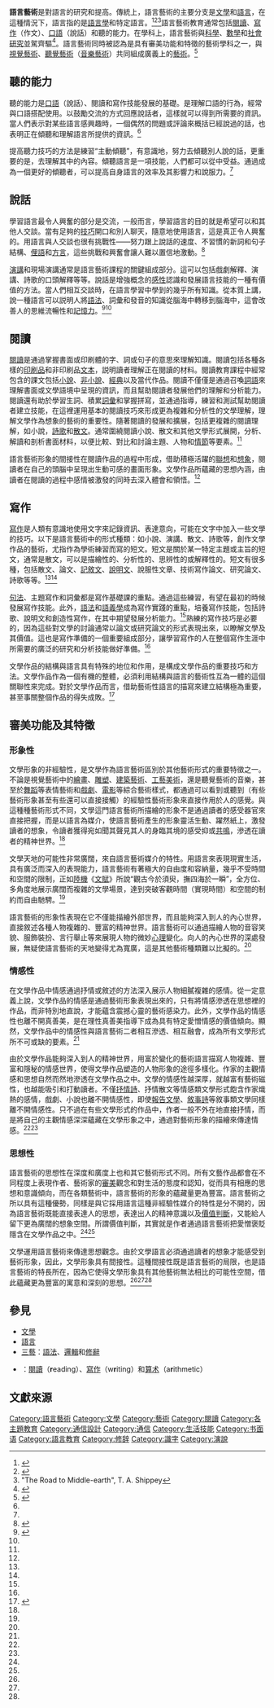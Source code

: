 {{about|和語言、文字有關的廣義語言藝術|用「說唱」方式進行表演的藝術形式|曲艺}}
'''語言藝術'''是對語言的研究和提高。傳統上，語言藝術的主要分支是[[文學|文學]]和[[語言|語言]]，在這種情況下，語言指的是[[語言學|語言學]]和特定語言。<ref name="童慶炳">{{cite book|title=文學概論|url=https://archive.org/details/wenxuegailun2006unse|author=童慶炳|isbn=9787301116142|publisher=北京大學出版社|location=北京|date=2007}}</ref><ref name="語言藝術全書">{{cite book|author=牛廣海（主編）|title=語言藝術全書|location=長春|publisher=吉林大學出版社|ISBN=9787560148618|date=2009}}</ref><ref>"The Road to Middle-earth", T. A. Shippey</ref>語言藝術教育通常包括[[閱讀|閱讀]]、[[寫作|寫作]]（作文）、[[口語|口語]]（說話）和聽的能力。在學科上，語言藝術與[[科學|科學]]、[[數學|數學]]和[[社會研究|社會研究]]並駕齊驅<ref>{{Cite news|url=https://teach.com/what/teachers-know/english-and-language-arts/|title=English and Language Arts Teacher|access-date=2017-12-24|language=en|archive-date=2017-12-25|archive-url=https://web.archive.org/web/20171225035409/https://teach.com/what/teachers-know/english-and-language-arts/|dead-url=no}}</ref>。語言藝術同時被認為是具有審美功能和特徵的藝術學科之一，與[[視覺藝術|視覺藝術]]、[[聽覺藝術|聽覺藝術]]（[[音樂|音樂藝術]]）共同組成廣義上的[[藝術|藝術]]。<ref name="司紅霞">{{cite book|title=語言藝術與寫作|author=司紅霞編|isbn=9787810850032|date=2002|publisher=北京廣播學院出版|location=北京}}</ref>

==聽的能力==
聽的能力是[[口語|口語]]（說話）、閱讀和寫作技能發展的基礎。是理解口語的行為，經常與口語搭配使用。以鼓勵交流的方式回應說話者，這樣就可以得到所需要的資訊。當人們表示對某些語言感興趣時，一個偶然的問題或評論來概括已經說過的話，也表明正在傾聽和理解語言所提供的資訊。<ref name="花中欣"/>

提高聽力技巧的方法是練習“主動傾聽”，有意識地，努力去傾聽別人說的話，更重要的是，去理解其中的內容。傾聽語言是一項技能，人們都可以從中受益。通過成為一個更好的傾聽者，可以提高自身語言的效率及其影響力和說服力。<ref name="語言藝術全書"/>

==說話==
學習語言最令人興奮的部分是交流，一般而言，學習語言的目的就是希望可以和其他人交談。當有足夠的[[技巧|技巧]]開口和別人聊天，隨意地使用語言，這是真正令人興奮的。用語言與人交談也很有挑戰性——努力跟上說話的速度、不習慣的新詞和句子結構、[[俚語|俚語]]和[[方言|方言]]，這些挑戰和興奮會讓人難以置信地激動。<ref name="花中欣">{{cite book|title=語言藝術欣賞叢書|author=花中欣等|publisher=經濟日報出版社|date=1997|location=北京|isbn=7801273117}}</ref>

[[演講|演講]]和現場演講通常是語言藝術課程的關鍵組成部分。這可以包括戲劇解釋、演講、詩歌的口頭解釋等等。說話是增強概念的[[感性|感性]]認識和發展語言技能的一種有價值的方法。當人們相互交談時，在語言學習中學到的幾乎所有知識。從本質上講，說一種語言可以説明人將[[語法|語法]]、詞彙和發音的知識從腦海中轉移到腦海中，這會改善人的思維流暢性和[[記憶力|記憶力]]。<ref>{{Cite web|url=https://englishlive.ef.com/blog/study-tips/five-reasons-speaking-english-great-way-learn/|title=Five reasons why speaking English is a great way to learn it|website=englishlive.ef.com|language=en-US|access-date=2017-12-24|archive-date=2018-08-26|archive-url=https://web.archive.org/web/20180826070437/https://englishlive.ef.com/blog/study-tips/five-reasons-speaking-english-great-way-learn/|dead-url=no}}</ref><ref name="司紅霞"/>

==閱讀==
[[閱讀|閱讀]]是通過掌握書面或印刷體的字、詞或句子的意思來理解知識。閱讀包括各種各樣的[[印刷品|印刷品]]和非印刷品[[文本|文本]]，説明讀者理解正在閱讀的材料。閱讀教育課程中經常包含的課文包括[[小說|小說]]、[[非小說|非小說]]、[[經典|經典]]以及當代作品。閱讀不僅僅是通過召喚[[詞語|詞語]]來理解書面或文學語境中呈現的資訊，而且幫助閱讀者發展他們的理解和分析能力。閱讀還有助於學習生詞、積累[[詞彙|詞彙]]和掌握拼寫，並通過指導，練習和測試幫助閱讀者建立技能，在這裡運用基本的閱讀技巧來形成更為複雜和分析性的文學理解，理解文學作為想象的藝術的重要性。隨著閱讀的發展和擴展，包括更複雜的閱讀理解，如小說，[[詩歌|詩歌]]和[[散文|散文]]。通常圍繞閱讀小說、散文和其他文學形式展開，分析、解讀和剖析書面材料，以便比較、對比和討論主題、人物和[[情節|情節]]等要素。<ref name="司紅霞"/>

語言藝術形象的間接性在閱讀作品的過程中形成，借助積極活躍的[[聯想|聯想]]和[[想象|想象]]，閱讀者在自己的頭腦中呈現出生動可感的畫面形象。文學作品所蘊藏的思想內涵，由讀者在閱讀的過程中感情被激發的同時去深入體會和領悟。<ref name="語言藝術全書"/>

==寫作==
[[寫作|寫作]]是人類有意識地使用文字來記錄資訊、表達意向，可能在文字中加入一些文學的技巧。以下是語言藝術中的形式種類：如小說、演講、散文、詩歌等，創作文學作品的藝術，尤指作為學術練習而寫的短文。短文是關於某一特定主題或主旨的短文，通常是散文，可以是描繪性的、分析性的、思辨性的或解釋性的。短文有很多種，包括散文、論文、[[敘事學|記敘文]]、[[說明文|說明文]]、說服性文章、技術寫作論文、研究論文、詩歌等等。<ref name="語言藝術全書"/><ref name="司紅霞"/>

[[句法|句法]]、主題寫作和詞彙都是寫作基礎課的重點。通過這些練習，有望在最初的時候發展寫作技能。此外，[[語法|語法]]和[[語義學|語義學]]成為寫作實踐的重點，培養寫作技能，包括詩歌、說明文和創造性寫作，在其中期望發展分析能力。<ref name="語言藝術全書"/>熟練的寫作技巧是必要的，因為這些對文學的討論通常以論文或研究論文的形式表現出來，以瞭解文學及其價值。這也是寫作準備的一個重要組成部分，讓學習寫作的人在整個寫作生涯中所需要的廣泛的研究和分析技能做好準備。<ref name="司紅霞"/>

文學作品的結構與語言具有特殊的地位和作用，是構成文學作品的重要技巧和方法。文學作品作為一個有機的整體，必須利用結構與語言的藝術性互為一體的這個關聯性來完成。對於文學作品而言，借助藝術性語言的描寫來建立結構極為重要，甚至事關整個作品的得失成敗。<ref name="徐丹暉">{{cite book|title=語言藝術探索|author=徐丹暉|isbn=9787810047944|date=1999|publisher=北京廣播學院出版社|location=北京}}</ref>

==審美功能及其特徵==

===形象性===
文學形象的非經驗性，是文學作為語言藝術區別於其他藝術形式的重要特徵之一。不論是視覺藝術中的[[繪畫|繪畫]]、[[雕塑|雕塑]]、[[建築藝術|建築藝術]]、[[工藝美術|工藝美術]]，還是聽覺藝術的音樂，甚至於[[舞蹈|舞蹈]]等表情藝術和[[戲劇|戲劇]]、[[電影|電影]]等綜合藝術樣式，都通過可以看到或聽到（有些藝術形象甚至有些還可以直接接觸）的經驗性藝術形象來直接作用於人的感覺。與這種種藝術形式不同，文學這門語言藝術所描繪的形象不是通過讀者的感受器官來直接把握，而是以語言為媒介，使語言藝術產生的形象靈活生動、躍然紙上，激發讀者的想象，令讀者獲得宛如聞其聲見其人的身臨其境的感受抑或[[共鳴|共鳴]]，滲透在讀者的精神世界。<ref name="徐丹暉"/>

文學天地的可能性非常廣闊，來自語言藝術媒介的特性。用語言來表現現實生活，具有廣泛而深入的表現能力，語言藝術有著極大的自由度和容納量，幾乎不受時間和空間的限制，正如[[陸機|陸機]]《[[文賦|文賦]]》所說“觀古今於須臾，撫四海於一瞬”，全方位、多角度地展示廣闊而複雜的文學場景，達到突破客觀時間（實現時間）和空間的制約而自由馳騁。<ref name="語言藝術全書"/>

語言藝術的形象性表現在它不僅能描繪外部世界，而且能夠深入到人的內心世界，直接敘述各種人物複雜的、豐富的精神世界。語言藝術可以通過描繪人物的音容笑貌、服飾裝扮、言行舉止等來展現人物的微妙[[心理|心理]]變化。向人的內心世界的深處發展，無疑使語言藝術的天地變得尤為寬廣，這是其他藝術種類難以比擬的。<ref name="童慶炳"/>

===情感性===
在文學作品中情感通過抒情或敘述的方法深入展示人物細膩複雜的感情。從一定意義上說，文學作品的情感是通過藝術形象表現出來的，只有將情感滲透在思想裡的作品，而非特別地直說，才能蘊含震撼心靈的藝術感染力。此外，文學作品的情感性也離不開真善美，是在理性真善美指導下成為具有特定愛憎情感的價值傾向。顯然，文學作品中的情感性與語言藝術二者相互滲透、相互融會，成為所有文學形式所不可或缺的要素。<ref name="司紅霞"/>

由於文學作品能夠深入到人的精神世界，用富於變化的藝術語言描寫人物複雜、豐富和隱秘的情感世界，使得文學作品塑造的人物形象的途徑多樣化。作家的主觀情感和思想自然而然地滲透在文學作品之中。文學的情感性越深厚，就越富有藝術磁性，也越能吸引和打動讀者。不僅[[抒情詩|抒情詩]]、抒情散文等情感類文學形式飽含作家熾熱的感情，戲劇、小說也離不開情感性，即使[[報告文學|報告文學]]、[[敘事詩|敘事詩]]等敘事類文學同樣離不開情感性。只不過在有些文學形式的作品中，作者一般不外在地直接抒情，而是將自己的主觀情感深深蘊藏在文學形象之中，通過對藝術形象的描繪來傳達情感。<ref name="語言藝術全書"/><ref name="童慶炳"/>

===思想性===
語言藝術的思想性在深度和廣度上也和其它藝術形式不同。所有文藝作品都會在不同程度上表現作者、藝術家的[[審美|審美]]觀念和對生活的態度和認知，從而具有相應的思想和意識傾向，而在各類藝術中，語言藝術的形象的蘊藏量更為豐富。語言藝術之所以具有這種優勢，同樣是與它採用語言這種非經驗性媒介的特性是分不開的，因為語言藝術既能直接表達人的思想，表達出人的精神意識以及[[價值判斷|價值判斷]]，又能給人留下更為廣闊的想象空間。所謂價值判斷，其實就是作者通過語言藝術把愛憎褒貶隱含在文學作品之中。<ref name="童慶炳"/><ref name="司紅霞"/>

文學運用語言藝術來傳達思想觀念。由於文學語言必須通過讀者的想象才能感受到藝術形象，因此，文學形象具有間接性。這種間接性既是語言藝術的局限，也是語言藝術的特長所在，因為它使得文學形象具有其他藝術無法相比的可能性空間，借此蘊藏更為豐富的寓意和深刻的思想。<ref name="徐丹暉"/><ref name="語言藝術全書"/><ref name="童慶炳"/>

==參見==
*[[文學|文學]]
*[[語言|語言]]
*[[三藝|三藝]]：[[語法|語法]]、[[邏輯|邏輯]]和[[修辭|修辭]]
*{{le|3R课程|The three Rs}}：[[閱讀|閱讀]]（'''r'''eading）、[[寫作|寫作]]（w'''r'''iting）和[[算术|算术]]（a'''r'''ithmetic）

==文獻來源==
{{reflist|2}}

{{藝術}}

[[Category:語言藝術|Category:語言藝術]]
[[Category:文學|Category:文學]]
[[Category:藝術|Category:藝術]]
[[Category:閱讀|Category:閱讀]]
[[Category:各主題教育|Category:各主題教育]]
[[Category:通信設計|Category:通信設計]]
[[Category:通信|Category:通信]]
[[Category:生活技能|Category:生活技能]]
[[Category:书面语|Category:书面语]]
[[Category:語言教育|Category:語言教育]]
[[Category:修辞|Category:修辞]]
[[Category:識字|Category:識字]]
[[Category:演說|Category:演說]]